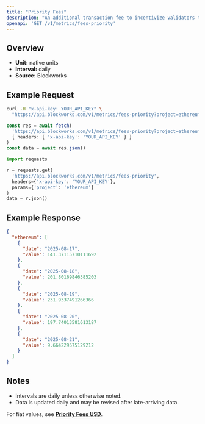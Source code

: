 ```yaml
---
title: "Priority Fees"
description: "An additional transaction fee to incentivize validators to prioritize and execute transactions."
openapi: 'GET /v1/metrics/fees-priority'
---
```


## Overview

- **Unit:** native units
- **Interval:** daily
- **Source:** Blockworks

## Example Request

<CodeGroup>

```bash cURL
curl -H "x-api-key: YOUR_API_KEY" \
  "https://api.blockworks.com/v1/metrics/fees-priority?project=ethereum"
```

```typescript TypeScript
const res = await fetch(
  'https://api.blockworks.com/v1/metrics/fees-priority?project=ethereum',
  { headers: { 'x-api-key': 'YOUR_API_KEY' } }
)
const data = await res.json()
```

```python Python
import requests

r = requests.get(
  'https://api.blockworks.com/v1/metrics/fees-priority',
  headers={'x-api-key': 'YOUR_API_KEY'},
  params={'project': 'ethereum'}
)
data = r.json()
```

</CodeGroup>

## Example Response

```json
{
  "ethereum": [
    {
      "date": "2025-08-17",
      "value": 141.37115710111692
    },
    {
      "date": "2025-08-18",
      "value": 201.80169846385203
    },
    {
      "date": "2025-08-19",
      "value": 231.9337491266366
    },
    {
      "date": "2025-08-20",
      "value": 197.74013581613187
    },
    {
      "date": "2025-08-21",
      "value": 9.664229575129212
    }
  ]
}
```

## Notes
- Intervals are daily unless otherwise noted.
- Data is updated daily and may be revised after late-arriving data.


<Note>For fiat values, see **[Priority Fees USD](./fees-priority-usd)**.</Note>